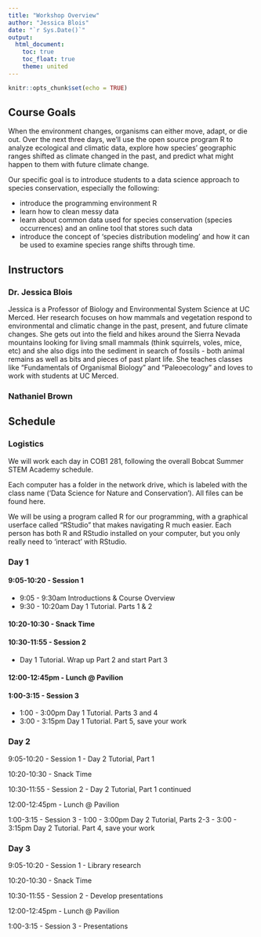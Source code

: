 ```yaml
---
title: "Workshop Overview"
author: "Jessica Blois"
date: "`r Sys.Date()`"
output:
  html_document:
    toc: true
    toc_float: true
    theme: united
---
```


```r
knitr::opts_chunk$set(echo = TRUE)
```

## Course Goals

When the environment changes, organisms can either move, adapt, or die out. Over the next three days, we’ll use the open source program R to analyze ecological and climatic data, explore how species’ geographic ranges shifted as climate changed in the past, and predict what might happen to them with future climate change.

Our specific goal is to introduce students to a data science approach to species conservation, especially the following:

- introduce the programming environment R
- learn how to clean messy data
- learn about common data used for species conservation (species occurrences) and an online tool that stores such data
- introduce the concept of 'species distribution modeling' and how it can be used to examine species range shifts through time.


## Instructors

### Dr. Jessica Blois
Jessica is a Professor of Biology and Environmental System Science at UC Merced. Her research focuses on how mammals and vegetation respond to environmental and climatic change in the  past, present, and future climate changes. She gets out into the field and hikes around the Sierra Nevada mountains looking for living small mammals (think squirrels, voles, mice, etc) and she also digs into the sediment in search of fossils - both animal remains as well as bits and pieces of past plant life. She teaches classes like "Fundamentals of Organismal Biology" and "Paleoecology" and loves to work with students at UC Merced.

### Nathaniel Brown


## Schedule

### Logistics
We will work each day in COB1 281, following the overall Bobcat Summer STEM Academy schedule.

Each computer has a folder in the network drive, which is labeled with the class name ('Data Science for Nature and Conservation').  All files can be found here.

We will be using a program called R for our programming, with a graphical userface called "RStudio" that makes navigating R much easier. Each person has both R and RStudio installed on your computer, but you only really need to 'interact' with RStudio.

### Day 1
#### 9:05-10:20 - Session 1
- 9:05 - 9:30am Introductions & Course Overview
- 9:30 - 10:20am Day 1 Tutorial. Parts 1 & 2

#### 10:20-10:30 - Snack Time 

#### 10:30-11:55 - Session 2
- Day 1 Tutorial. Wrap up Part 2 and start Part 3

#### 12:00-12:45pm - Lunch @ Pavilion 

#### 1:00-3:15 - Session 3
- 1:00 - 3:00pm Day 1 Tutorial. Parts 3 and 4
- 3:00 - 3:15pm Day 1 Tutorial. Part 5, save your work

### Day 2
9:05-10:20 - Session 1
- Day 2 Tutorial, Part 1

10:20-10:30 - Snack Time 

10:30-11:55 - Session 2
- Day 2 Tutorial, Part 1 continued

12:00-12:45pm - Lunch @ Pavilion 

1:00-3:15 - Session 3
- 1:00 - 3:00pm Day 2 Tutorial, Parts 2-3
- 3:00 - 3:15pm Day 2 Tutorial. Part 4, save your work

### Day 3
9:05-10:20 - Session 1
- Library research

10:20-10:30 - Snack Time 

10:30-11:55 - Session 2
- Develop presentations

12:00-12:45pm - Lunch @ Pavilion 

1:00-3:15 - Session 3
- Presentations
